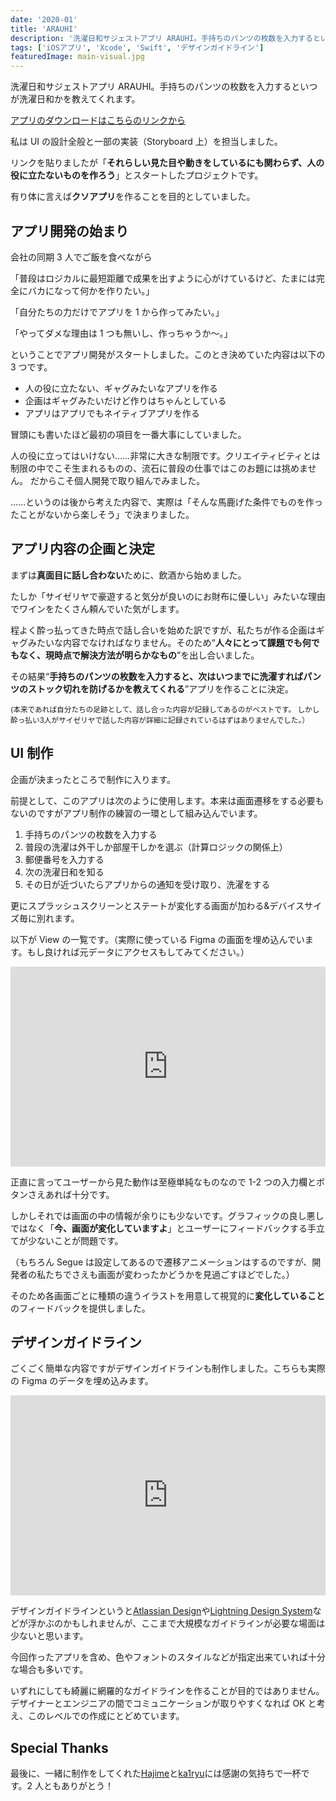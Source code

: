 ```yaml
---
date: '2020-01'
title: 'ARAUHI'
description: '洗濯日和サジェストアプリ ARAUHI。手持ちのパンツの枚数を入力するといつが洗濯日和かを教えてくれます'
tags: ['iOSアプリ', 'Xcode', 'Swift', 'デザインガイドライン']
featuredImage: main-visual.jpg
---
```


洗濯日和サジェストアプリ ARAUHI。手持ちのパンツの枚数を入力するといつが洗濯日和かを教えてくれます。

[アプリのダウンロードはこちらのリンクから](https://apps.apple.com/jp/app/arauhi/id1493001313?ign-mpt=uo%3D2)

私は UI の設計全般と一部の実装（Storyboard 上）を担当しました。

リンクを貼りましたが「**それらしい見た目や動きをしているにも関わらず、人の役に立たないものを作ろう**」とスタートしたプロジェクトです。

有り体に言えば**クソアプリ**を作ることを目的としていました。

## アプリ開発の始まり

会社の同期 3 人でご飯を食べながら

「普段はロジカルに最短距離で成果を出すように心がけているけど、たまには完全にバカになって何かを作りたい。」

「自分たちの力だけでアプリを 1 から作ってみたい。」

「やってダメな理由は 1 つも無いし、作っちゃうか〜。」

ということでアプリ開発がスタートしました。このとき決めていた内容は以下の 3 つです。

- 人の役に立たない、ギャグみたいなアプリを作る
- 企画はギャグみたいだけど作りはちゃんとしている
- アプリはアプリでもネイティブアプリを作る

冒頭にも書いたほど最初の項目を一番大事にしていました。

人の役に立ってはいけない……非常に大きな制限です。クリエイティビティとは制限の中でこそ生まれるものの、流石に普段の仕事ではこのお題には挑めません。
だからこそ個人開発で取り組んでみました。

……というのは後から考えた内容で、実際は「そんな馬鹿げた条件でものを作ったことがないから楽しそう」で決まりました。

## アプリ内容の企画と決定

まずは**真面目に話し合わない**ために、飲酒から始めました。

たしか「サイゼリヤで豪遊すると気分が良いのにお財布に優しい」みたいな理由でワインをたくさん頼んでいた気がします。

程よく酔っ払ってきた時点で話し合いを始めた訳ですが、私たちが作る企画はギャグみたいな内容でなければなりません。そのため“**人々にとって課題でも何でもなく、現時点で解決方法が明らかなもの**”を出し合いました。

その結果“**手持ちのパンツの枚数を入力すると、次はいつまでに洗濯すればパンツのストック切れを防げるかを教えてくれる**”アプリを作ることに決定。

<small>
  (本来であれば自分たちの足跡として、話し合った内容が記録してあるのがベストです。
  しかし酔っ払い3人がサイゼリヤで話した内容が詳細に記録されているはずはありませんでした。）
</small>

## UI 制作

企画が決まったところで制作に入ります。

前提として、このアプリは次のように使用します。本来は画面遷移をする必要もないのですがアプリ制作の練習の一環として組み込んでいます。

1. 手持ちのパンツの枚数を入力する
1. 普段の洗濯は外干しか部屋干しかを選ぶ（計算ロジックの関係上）
1. 郵便番号を入力する
1. 次の洗濯日和を知る
1. その日が近づいたらアプリからの通知を受け取り、洗濯をする

更にスプラッシュスクリーンとステートが変化する画面が加わる&デバイスサイズ毎に別れます。

以下が View の一覧です。（実際に使っている Figma の画面を埋め込んでいます。もし良ければ元データにアクセスもしてみてください。）

<iframe
  style='border: none;'
  width='100%'
  height='320'
  src='https://www.figma.com/embed?embed_host=share&url=https%3A%2F%2Fwww.figma.com%2Ffile%2FDEC7sX7e9aSMLq0Vv5YnS1kI%2FARAUHI%3Fnode-id%3D0%253A1'
  allowfullscreen></iframe>

正直に言ってユーザーから見た動作は至極単純なものなので 1-2 つの入力欄とボタンさえあれば十分です。

しかしそれでは画面の中の情報が余りにも少ないです。グラフィックの良し悪しではなく「**今、画面が変化していますよ**」とユーザーにフィードバックする手立てが少ないことが問題です。

（もちろん Segue は設定してあるので遷移アニメーションはするのですが、開発者の私たちでさえも画面が変わったかどうかを見過ごすほどでした。）

そのため各画面ごとに種類の違うイラストを用意して視覚的に**変化していること**のフィードバックを提供しました。

## デザインガイドライン

ごくごく簡単な内容ですがデザインガイドラインも制作しました。こちらも実際の Figma のデータを埋め込みます。

<iframe
  style='border: none;'
  width='100%'
  height='320'
  src='https://www.figma.com/embed?embed_host=share&url=https%3A%2F%2Fwww.figma.com%2Ffile%2FDEC7sX7e9aSMLq0Vv5YnS1kI%2FARAUHI%3Fnode-id%3D0%253A242'
  allowfullscreen></iframe>

デザインガイドラインというと[Atlassian Design](https://atlassian.design/)や[Lightning Design System](https://www.lightningdesignsystem.com/)などが浮かぶのかもしれませんが、ここまで大規模なガイドラインが必要な場面は少ないと思います。

今回作ったアプリを含め、色やフォントのスタイルなどが指定出来ていれば十分な場合も多いです。

いずれにしても綺麗に網羅的なガイドラインを作ることが目的ではありません。デザイナーとエンジニアの間でコミュニケーションが取りやすくなれば OK と考え、このレベルでの作成にとどめています。

## Special Thanks

最後に、一緒に制作をしてくれた[Hajime](https://github.com/hytkgami)と[ka1ryu](https://github.com/ka1ryu)には感謝の気持ちで一杯です。2 人ともありがとう！
